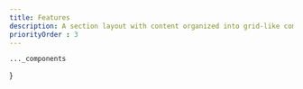 ```yaml
---
title: Features
description: A section layout with content organized into grid-like compartments, making it easy to present multiple elements neatly and clearly.
priorityOrder : 3
---
```



    ..._components
}

<BlockPreview
    title="Cards"
    src="/blocks-preview/features/cards"
    code={cardsCode}
    client:visible
/>

<BlockPreview
    title="Soft Cards"
    src="/blocks-preview/features/soft-cards"
    code={softCardsCode}
    client:visible
/>

<BlockPreview
    title="Stacked"
    src="/blocks-preview/features/stacked"
    code={stackedCode}
    client:visible
/>

<BlockPreview
    title="Grid"
    src="/blocks-preview/features/grid"
    code={gridCode}
    client:visible
/>